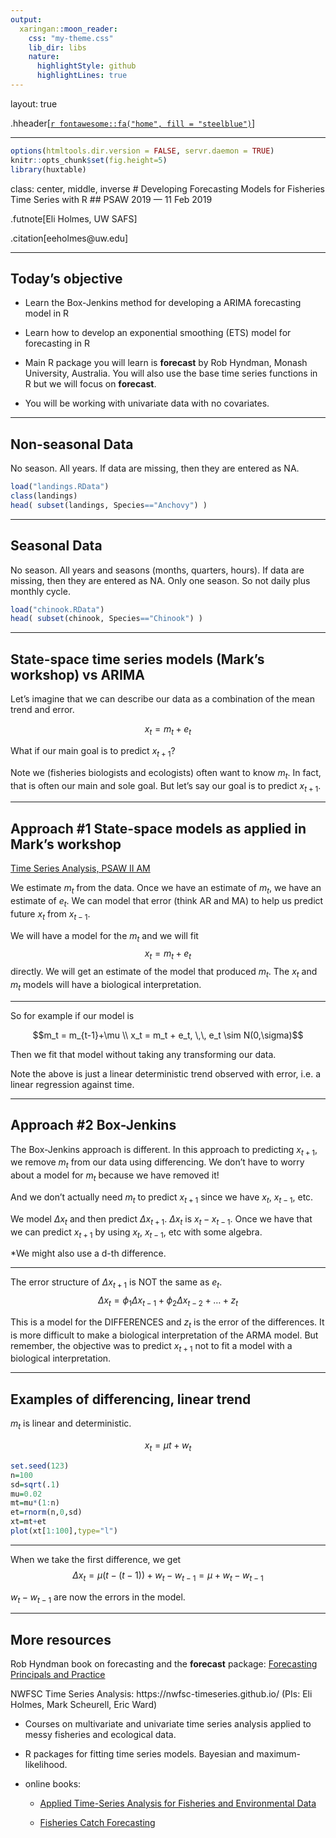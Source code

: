 ```yaml
---
output:
  xaringan::moon_reader:
    css: "my-theme.css"
    lib_dir: libs
    nature:
      highlightStyle: github
      highlightLines: true
---
```


layout: true

.hheader[<a href="index.html">`r fontawesome::fa("home", fill = "steelblue")`</a>]

---

```r
options(htmltools.dir.version = FALSE, servr.daemon = TRUE)
knitr::opts_chunk$set(fig.height=5)
library(huxtable)
```

class: center, middle, inverse
# Developing Forecasting Models for Fisheries Time Series with R
## PSAW 2019 --- 11 Feb 2019

.futnote[Eli Holmes, UW SAFS]

.citation[eeholmes@uw.edu]

---

## Today's objective

* Learn the Box-Jenkins method for developing a ARIMA forecasting model in R

* Learn how to develop an exponential smoothing (ETS) model for forecasting in R

* Main R package you will learn is **forecast** by Rob Hyndman, Monash University, Australia.  You will also use the base time series functions in R but we will focus on **forecast**.

* You will be working with univariate data with no covariates.

---

## Non-seasonal Data

No season. All years. If data are missing, then they are entered as NA.

```r
load("landings.RData")
class(landings)
head( subset(landings, Species=="Anchovy") )
```

---

## Seasonal Data

No season. All years and seasons (months, quarters, hours). If data are missing, then they are entered as NA.  Only one season.  So not daily plus monthly cycle.

```r
load("chinook.RData")
head( subset(chinook, Species=="Chinook") )
```

---

## State-space time series models (Mark's workshop) vs ARIMA

Let's imagine that we can describe our data as a combination of the mean trend and error.

$$x_t = m_t + e_t$$

What if our main goal is to predict $x_{t+1}$?  

Note we (fisheries biologists and ecologists) often want to know $m_t$. In fact, that is often our main and sole goal.  But let's say our goal is to predict $x_{t+1}$.

---

## Approach #1 State-space models as applied in Mark's workshop

[Time Series Analysis, PSAW II AM](https://mdscheuerell.github.io/PSAW2/)

We estimate $m_t$ from the data.  Once we have an estimate of $m_t$, we have an estimate of $e_t$.  We can model that error (think AR and MA) to help us predict future $x_t$ from $x_{t-1}$.

We will have a model for the $m_t$ and we will fit
$$x_t = m_t + e_t$$ 
directly.  We will get an estimate of the model that produced $m_t$.   The $x_t$ and $m_t$ models will have a biological interpretation.

---

So for example if our model is

$$m_t = m_{t-1}+\mu \\ x_t = m_t + e_t, \,\, e_t \sim N(0,\sigma)$$

Then we fit that model without taking any transforming our data.  

Note the above is just a linear deterministic trend observed with error, i.e. a linear regression against time.

---

## Approach #2 Box-Jenkins

The Box-Jenkins approach is different. In this approach to predicting $x_{t+1}$, we remove $m_t$ from our data using differencing.  We don't have to worry about a model for $m_t$ because we have removed it!  

And we don't actually need $m_t$ to predict $x_{t+1}$ since we have $x_{t}$, $x_{t-1}$, etc.  

We model $\Delta x_t$ and then predict $\Delta x_{t+1}$. $\Delta x_t$ is $x_t-x_{t-1}$. Once we have that we can predict $x_{t+1}$ by using $x_t$, $x_{t-1}$, etc with some algebra.

*We might also use a d-th difference.

---

The error structure of $\Delta x_{t+1}$ is NOT the same as $e_t$. 
$$\Delta x_{t} = \phi_1\Delta x_{t-1} + \phi_2\Delta x_{t-2} + \dots + z_t$$

This is a model for the DIFFERENCES and $z_t$ is the error of the differences. It is more difficult to make a biological interpretation of the ARMA model.  But remember, the objective was to predict $x_{t+1}$ not to fit a model with a biological interpretation.

---

## Examples of differencing, linear trend

$m_t$ is linear and deterministic.

$$x_t = \mu t + w_t$$

```r
set.seed(123)
n=100
sd=sqrt(.1)
mu=0.02
mt=mu*(1:n)
et=rnorm(n,0,sd)
xt=mt+et
plot(xt[1:100],type="l")
```

---

When we take the first difference, we get
$$\Delta x_t = \mu (t - (t-1)) + w_t - w_{t-1} = \mu + w_t - w_{t-1}$$

$w_t - w_{t-1}$ are now the errors in the model.

---

## More resources

Rob Hyndman book on forecasting and the **forecast** package: [Forecasting Principals and Practice](https://otexts.org/fpp2/)

NWFSC Time Series Analysis: https://nwfsc-timeseries.github.io/  (PIs: Eli Holmes, Mark Scheurell, Eric Ward)

* Courses on multivariate and univariate time series analysis applied to messy fisheries and ecological data.

* R packages for fitting time series models.  Bayesian and maximum-likelihood.

* online books:

  - [Applied Time-Series Analysis for Fisheries and Environmental Data](https://nwfsc-timeseries.github.io/atsa-labs/)
  
  - [Fisheries Catch Forecasting](https://fish-forecast.github.io/Fish-Forecast-Bookdown/)
